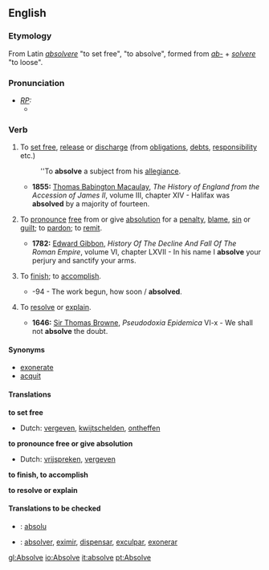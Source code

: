 ==English==

===Etymology===
From Latin ''[[absolvere]]'' "to set free", "to absolve", formed from ''[[ab-]]'' + ''[[solvere]]'' "to loose".

===Pronunciation===
* ''[[RP]]:''
** {{IPA|/əbˈzɒlv/}}

===Verb===
{{en-infl-reg-other-e|absolv|e|}}

# {{transitive}} To [[set free]], [[release]] or [[discharge]] (from [[obligation]]s, [[debt]]s, [[responsibility]] etc.)
#: ''To '''absolve''' a subject from his [[allegiance]].
#* '''1855:''' [[w:Thomas Babington Macaulay|Thomas Babington Macaulay]], ''The History of England from the Accession of James II'', volume III, chapter XIV - Halifax was '''absolved''' by a majority of fourteen.
# {{transitive}} To [[pronounce]] [[free]] from or give [[absolution]] for a [[penalty]], [[blame]], [[sin]] or [[guilt]]; to [[pardon]]; to [[remit]].
#* '''1782:''' [[w:Edward Gibbon|Edward Gibbon]], ''History Of The Decline And Fall Of The Roman Empire'', volume VI, chapter LXVII - In his name I '''absolve''' your perjury and sanctify your arms.
# {{transitive}} {{obsolete}} To [[finish]]; to [[accomplish]].
#* {{RQ:Milton Lost 1674, 7}}-94 - The work begun, how soon / '''absolved'''.
# {{obsolete}} To [[resolve]] or [[explain]]. 
#* '''1646:''' [[w:Thomas Browne|Sir Thomas Browne]], ''Pseudodoxia Epidemica'' VI-x - We shall not '''absolve''' the doubt.

====Synonyms====
* [[exonerate]]
* [[acquit]]

====Translations====
'''to set free'''
{{top}}
* Dutch: [[vergeven]], [[kwijtschelden]], [[ontheffen]]
{{mid}}
{{bottom}}

'''to pronounce free or give absolution'''
{{top}}
* Dutch: [[vrijspreken]], [[vergeven]]
{{mid}}
{{bottom}}

'''to finish, to accomplish'''
{{top}}
{{mid}}
{{bottom}}

'''to resolve or explain'''
{{top}}
{{mid}}
{{bottom}}

====Translations to be checked====
{{checktrans}}
*{{ttbc|Novial}}: [[absolu]]
*{{ttbc|Spanish}}: [[absolver]], [[eximir]], [[dispensar]], [[exculpar]], [[exonerar]]

[[gl:Absolve]]
[[io:Absolve]]
[[it:absolve]]
[[pt:Absolve]]